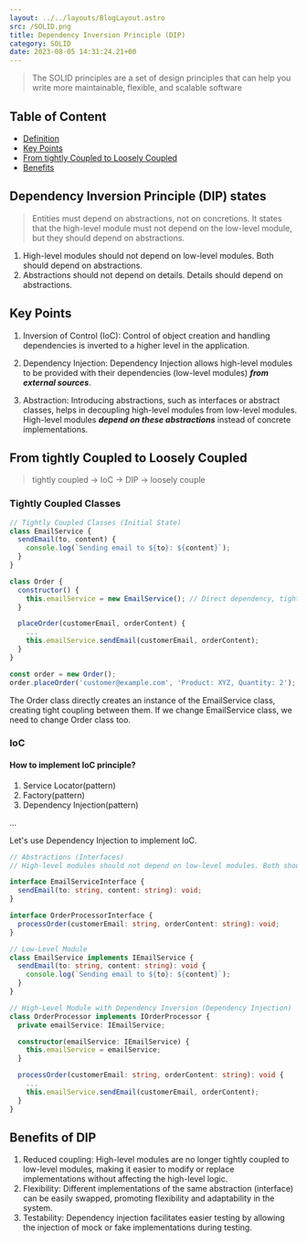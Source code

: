 ```yaml
---
layout: ../../layouts/BlogLayout.astro 
src: /SOLID.png
title: Dependency Inversion Principle (DIP)
category: SOLID 
date: 2023-08-05 14:31:24.21+00
---
```

> The SOLID principles are a set of design principles that can help you write more maintainable, flexible, and scalable software

## Table of Content
* [Definition](##dependency-inversion-principle-(DIP)-states)
* [Key Points](##key-points)
* [From tightly Coupled to Loosely Coupled](##from-tightly-coupled-to-loosely-coupled)
* [Benefits](##Benefits-of-DIP)

## Dependency Inversion Principle (DIP) states
> Entities must depend on abstractions, not on concretions. It states that the high-level module must not depend on the low-level module, but they should depend on abstractions.
1. High-level modules should not depend on low-level modules. Both should depend on abstractions. 
2. Abstractions should not depend on details. Details should depend on abstractions.

## Key Points
1. Inversion of Control (IoC):  Control of object creation and handling dependencies is inverted to a higher level in the application.

2. Dependency Injection: Dependency Injection allows high-level modules to be provided with their dependencies (low-level modules) ***from external sources***.

3. Abstraction: 
Introducing abstractions, such as interfaces or abstract classes, helps in decoupling high-level modules from low-level modules. 
High-level modules ***depend on these abstractions*** instead of concrete implementations.

## From tightly Coupled to Loosely Coupled
> tightly coupled -> IoC -> DIP -> loosely couple
### Tightly Coupled Classes
```js
// Tightly Coupled Classes (Initial State)
class EmailService {
  sendEmail(to, content) {
    console.log(`Sending email to ${to}: ${content}`);
  }
}

class Order {
  constructor() {
    this.emailService = new EmailService(); // Direct dependency, tightly coupled.
  }

  placeOrder(customerEmail, orderContent) {
    ...
    this.emailService.sendEmail(customerEmail, orderContent);
  }
}

const order = new Order();
order.placeOrder('customer@example.com', 'Product: XYZ, Quantity: 2');
```
The Order class directly creates an instance of the EmailService class, creating tight coupling between them. If we change EmailService class, we need to change Order class too.


### IoC 
#### How to implement IoC principle?
1. Service Locator(pattern)
2. Factory(pattern)
3. Dependency Injection(pattern)

...

Let's use Dependency Injection to implement IoC.

```ts
// Abstractions (Interfaces)
// High-level modules should not depend on low-level modules. Both should depend on abstractions. 

interface EmailServiceInterface {
  sendEmail(to: string, content: string): void;
}

interface OrderProcessorInterface {
  processOrder(customerEmail: string, orderContent: string): void;
}

// Low-Level Module
class EmailService implements IEmailService {
  sendEmail(to: string, content: string): void {
    console.log(`Sending email to ${to}: ${content}`);
  }
}

// High-Level Module with Dependency Inversion (Dependency Injection)
class OrderProcessor implements IOrderProcessor {
  private emailService: IEmailService;

  constructor(emailService: IEmailService) {
    this.emailService = emailService;
  }

  processOrder(customerEmail: string, orderContent: string): void {
    ...
    this.emailService.sendEmail(customerEmail, orderContent);
  }
}
```

## Benefits of DIP 
1. Reduced coupling: High-level modules are no longer tightly coupled to low-level modules, making it easier to modify or replace implementations without affecting the high-level logic.
2. Flexibility: Different implementations of the same abstraction (interface) can be easily swapped, promoting flexibility and adaptability in the system.
3. Testability: Dependency injection facilitates easier testing by allowing the injection of mock or fake implementations during testing.
